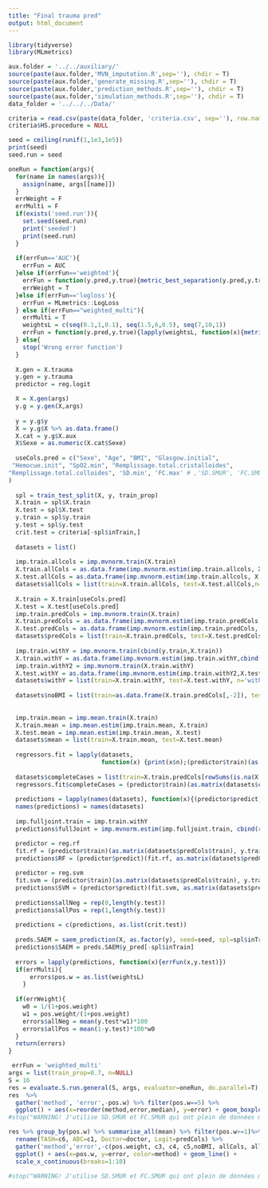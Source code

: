 ```yaml
---
title: "Final trauma pred"
output: html_document
---
```


```r
library(tidyverse)
library(MLmetrics)
```

```r
aux.folder = '../../auxiliary/'
source(paste(aux.folder,'MVN_imputation.R',sep=''), chdir = T)
source(paste(aux.folder,'generate_missing.R',sep=''), chdir = T)
source(paste(aux.folder,'prediction_methods.R',sep=''), chdir = T)
source(paste(aux.folder,'simulation_methods.R',sep=''), chdir = T)
data_folder = '../../../Data/'

criteria = read.csv(paste(data_folder, 'criteria.csv', sep=''), row.names=1)
criteria$HS.procedure = NULL

seed = ceiling(runif(1,1e3,1e5))
print(seed)
seed.run = seed
``` 

```r
oneRun = function(args){
  for(name in names(args)){
    assign(name, args[[name]])
  }
  errWeight = F
  errMulti = F
  if(exists('seed.run')){
    set.seed(seed.run)
    print('seeded')
    print(seed.run)
  }
  
  if(errFun=='AUC'){
    errFun = AUC
  }else if(errFun=='weighted'){
    errFun = function(y.pred,y.true){metric_best_separation(y.pred,y.true, positive_weighting=pos.weight)$val}
    errWeight = T
  }else if(errFun=='logloss'){
    errFun = MLmetrics::LogLoss
  } else if(errFun=="weighted_multi"){
    errMulti = T
    weightsL = c(seq(0.1,1,0.1), seq(1.5,6,0.5), seq(7,10,1))
    errFun = function(y.pred,y.true){lapply(weightsL, function(x){metric_best_separation(y.pred,y.true,positive_weighting = x)$val})}
  } else{
    stop('Wrong error function')
  }
  
  X.gen = X.trauma
  y.gen = y.trauma
  predictor = reg.logit

  X = X.gen(args)
  y.g = y.gen(X,args)
  
  y = y.g$y
  X = y.g$X %>% as.data.frame()
  X.cat = y.g$X.aux
  X$Sexe = as.numeric(X.cat$Sexe)
  
  useCols.pred = c("Sexe", "Age", "BMI", "Glasgow.initial", 
 "Hemocue.init", "SpO2.min", "Remplissage.total.cristalloides", 
"Remplissage.total.colloides", 'SD.min', 'FC.max' # ,'SD.SMUR', 'FC.SMUR'
)
  
  spl = train_test_split(X, y, train_prop)
  X.train = spl$X.train
  X.test = spl$X.test
  y.train = spl$y.train
  y.test = spl$y.test
  crit.test = criteria[-spl$inTrain,]
  
  datasets = list()
  
  imp.train.allcols = imp.mvnorm.train(X.train)
  X.train.allCols = as.data.frame(imp.mvnorm.estim(imp.train.allcols, X.train))[useCols.pred]
  X.test.allCols = as.data.frame(imp.mvnorm.estim(imp.train.allcols, X.test))[useCols.pred]
  datasets$allCols = list(train=X.train.allCols, test=X.test.allCols,n='all')
  
  X.train = X.train[useCols.pred]
  X.test = X.test[useCols.pred]
  imp.train.predCols = imp.mvnorm.train(X.train)
  X.train.predCols = as.data.frame(imp.mvnorm.estim(imp.train.predCols, X.train))
  X.test.predCols = as.data.frame(imp.mvnorm.estim(imp.train.predCols, X.test))
  datasets$predCols = list(train=X.train.predCols, test=X.test.predCols,n='pred')
  
  imp.train.withY = imp.mvnorm.train(cbind(y.train,X.train))
  X.train.withY = as.data.frame(imp.mvnorm.estim(imp.train.withY,cbind(y.train,X.train))[,-1])
  imp.train.withY2 = imp.mvnorm.train(X.train.withY)
  X.test.withY = as.data.frame(imp.mvnorm.estim(imp.train.withY2,X.test))
  datasets$withY = list(train=X.train.withY, test=X.test.withY, n='withY')
  
  datasets$noBMI = list(train=as.data.frame(X.train.predCols[,-2]), test=as.data.frame(X.test.predCols[,-2]), n='noBMI')
  
  
  imp.train.mean = imp.mean.train(X.train)
  X.train.mean = imp.mean.estim(imp.train.mean, X.train)
  X.test.mean = imp.mean.estim(imp.train.mean, X.test)
  datasets$mean = list(train=X.train.mean, test=X.test.mean)
    
  regressors.fit = lapply(datasets,
                          function(x) {print(x$n);(predictor$train)(as.matrix(x$train), y.train)})
  
  datasets$completeCases = list(train=X.train.predCols[rowSums(is.na(X.train))==0,], test=X.test.predCols)
  regressors.fit$completeCases = (predictor$train)(as.matrix(datasets$completeCases$train), y.train[rowSums(is.na(X.train))==0])
  
  predictions = lapply(names(datasets), function(x){(predictor$predict)(regressors.fit[[x]], as.matrix(datasets[[x]]$test))})
  names(predictions) = names(datasets)
  
  imp.fulljoint.train = imp.train.withY
  predictions$fullJoint = imp.mvnorm.estim(imp.fulljoint.train, cbind(rep(NA,nrow(X.test)), X.test))[,1]

  predictor = reg.rf
  fit.rf = (predictor$train)(as.matrix(datasets$predCols$train), y.train)
  predictions$RF = (predictor$predict)(fit.rf, as.matrix(datasets$predCols$test))
  
  predictor = reg.svm
  fit.svm = (predictor$train)(as.matrix(datasets$predCols$train), y.train)
  predictions$SVM = (predictor$predict)(fit.svm, as.matrix(datasets$predCols$test))
  
  predictions$allNeg = rep(0,length(y.test))
  predictions$allPos = rep(1,length(y.test))
  
  predictions = c(predictions, as.list(crit.test))
  
  preds.SAEM = saem_prediction(X, as.factor(y), seed=seed, spl=spl$inTrain, printevery=50)
  predictions$SAEM = preds.SAEM$y_pred[-spl$inTrain]
  
  errors = lapply(predictions, function(x){errFun(x,y.test)})
  if(errMulti){
      errors$pos.w = as.list(weightsL)
    }
  
  if(errWeight){
    w0 = 1/(1+pos.weight)
    w1 = pos.weight/(1+pos.weight)
    errors$allNeg = mean(y.test*w1)*100
    errors$allPos = mean(1-y.test)*100*w0
  }
  return(errors)
}
```

```r
 errFun = 'weighted_multi'
args = list(train_prop=0.7, n=NULL)
S = 16
res = evaluate.S.run.general(S, args, evaluator=oneRun, do.parallel=T) %>% as.data.frame()
res  %>%
  gather('method', 'error',-pos.w) %>% filter(pos.w==5) %>%
  ggplot() + aes(x=reorder(method,error,median), y=error) + geom_boxplot()
#stop("WARNING! J'utilise SD.SMUR et FC.SMUR qui ont plein de données manquantes -> mieux pour allCols")
```

```r
res %>% group_by(pos.w) %>% summarise_all(mean) %>% filter(pos.w>=1)%>% 
  rename(TASH=c6, ABC=c1, Doctor=doctor, Logit=predCols) %>%
  gather('method','error',-c(pos.weight, c3, c4, c5,noBMI, allCols, allPos, withY, pos.w, allNeg, fullJoint, completeCases, mean))%>%
  ggplot() + aes(x=pos.w, y=error, color=method) + geom_line() + 
  scale_x_continuous(breaks=1:10)

#stop("WARNING! J'utilise SD.SMUR et FC.SMUR qui ont plein de données manquantes -> mieux pour allCols")

```


